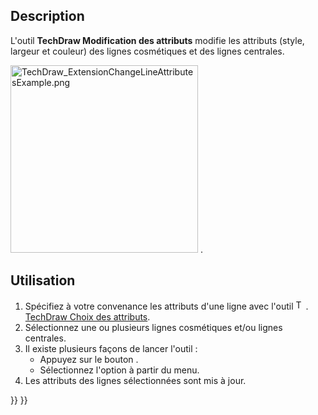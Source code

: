 <languages/>

{{Docnav/fr
|[[TechDraw_ExtensionSelectLineAttributes/fr|Choix des attributs]]
|[[TechDraw_ExtensionExtendLine/fr|Prolonger]]
|[[TechDraw_Workbench/fr|Atelier TechDraw]]
|IconL=TechDraw_ExtensionSelectLineAttributes.svg
|IconR=TechDraw_ExtensionExtendLine.svg
|IconC=Workbench_TechDraw.svg
}}

{{GuiCommand/fr
|Name=TechDraw ExtensionChangeLineAttributes
|Name/fr=TechDraw Modification des attributs
|MenuLocation=TechDraw → Extensions : attributs/modifications → Modifier les attributs de la ligne
|Workbenches=[[TechDraw_Workbench/fr|TechDraw]]
|Shortcut=
|Version=0.20
|SeeAlso=[[TechDraw_ExtensionSelectLineAttributes/fr|TechDraw Choix des attributs]]
}}

<span id="Description"></span>
== Description ==

L'outil '''TechDraw Modification des attributs''' modifie les attributs (style, largeur et couleur) des lignes cosmétiques et des lignes centrales.

[[Image:TechDraw_ExtensionChangeLineAttributesExample.png|300px]]
{{Caption|Sur les lignes centrales de droite, les attributs de ligne ont été mis à jour : style&#61;DashDot, largeur&#61;Thin et couleur&#61;Blue}}.

<span id="Usage"></span>
==Utilisation==

# Spécifiez à votre convenance les attributs d'une ligne avec l'outil [[Image:TechDraw_ExtensionSelectLineAttributes.svg|16px]]. [[TechDraw_ExtensionSelectLineAttributes/fr|TechDraw Choix des attributs]].
# Sélectionnez une ou plusieurs lignes cosmétiques et/ou lignes centrales.
# Il existe plusieurs façons de lancer l'outil :
#* Appuyez sur le bouton {{Button|[[Image:TechDraw_ExtensionChangeLineAttributes.svg|16px]] [[TechDraw_ExtensionChangeLineAttributes/fr|Modifier les attributs de lignes]]}}.
#* Sélectionnez l'option {{MenuCommand|TechDraw → Extensions : attributs/modifications → [[Image:TechDraw_ExtensionChangeLineAttributes.svg|16px]] Modifier les attributs de lignes}} à partir du menu.
# Les attributs des lignes sélectionnées sont mis à jour.


{{Docnav/fr
|[[TechDraw_ExtensionSelectLineAttributes/fr|Choix des attributs]]
|[[TechDraw_ExtensionExtendLine/fr|Prolonger]]
|[[TechDraw_Workbench/fr|Atelier TechDraw]]
|IconL=TechDraw_ExtensionSelectLineAttributes.svg
|IconR=TechDraw_ExtensionExtendLine.svg
|IconC=Workbench_TechDraw.svg
}}

{{TechDraw_Tools_navi{{#translation:}}}}
{{Userdocnavi{{#translation:}}}}